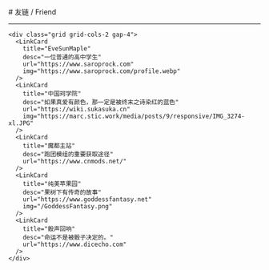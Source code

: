 
<BaseLayout title="Friend">
  <BaseCard title="Friend">
# 友链 / Friend

---

    <div class="grid grid-cols-2 gap-4">
      <LinkCard
        title="EveSunMaple"
        desc="一位普通的高中学生"
        url="https://www.saroprock.com"
        img="https://www.saroprock.com/profile.webp"
      />
      <LinkCard
        title="中国珂学院"
        desc="如果真爱有颜色，那一定是被终末之诗染红的蓝色"
        url="https://wiki.sukasuka.cn"
        img="https://marc.stic.work/media/posts/9/responsive/IMG_3274-xl.JPG"
      />
      <LinkCard
        title="魔都主站"
        desc="跑团模组的重要获取途径"
        url="https://www.cnmods.net/"
      />
      <LinkCard
        title="纯美苹果园"
        desc="果树下有传奇的故事"
        url="https://www.goddessfantasy.net"
        img="/GoddessFantasy.png"
      />
      <LinkCard
        title="骰声回响"
        desc="命运不是被骰子决定的。"
        url="https://www.dicecho.com"
      />
    </div>

  </BaseCard>
</BaseLayout>
